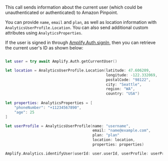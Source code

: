 This call sends information about the current user (which could be unauthenticated or authenticated) to Amazon Pinpoint.

You can provide `name`, `email` and `plan`, as well as location information with `AnalyticsUserProfile.Location`. You can also send additional custom attributes using  `AnalyticsProperties`.

If the user is signed in through [Amplify.Auth.signIn](/lib/auth/signin), then you can retrieve the current user's ID as shown below: 

```swift

let user = try await Amplify.Auth.getCurrentUser()

let location = AnalyticsUserProfile.Location(latitude: 47.606209,
                                             longitude: -122.332069,
                                             postalCode: "98122",
                                             city: "Seattle",
                                             region: "WA",
                                             country: "USA")
                                             
let properties: AnalyticsProperties = [
    "phoneNumber": "+11234567890",
    "age": 25
]

let userProfile = AnalyticsUserProfile(name: "username",
                                       email: "name@example.com",
                                       plan: "plan"
                                       location: location,
                                       properties: properties)

Amplify.Analytics.identifyUser(userId: user.userId, userProfile: userProfile)
```
